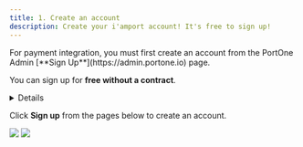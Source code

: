 ```yaml
---
title: 1. Create an account
description: Create your i'amport account! It's free to sign up!
---
```



<Hint style="info">
  For payment integration, you must first create an account from the PortOne Admin [**Sign Up**](https://admin.portone.io) page.

  You can sign up for **free without a contract**.
</Hint>

<Details>
  <p slot="summary"><strong>Create an i'mport account now</strong></p>

  Just need to provide your "**email address"**.

  Use a “**strong password**" to protect it from unauthorized access.
</Details>

Click **Sign up** from the pages below to create an account.

![](</gitbook-assets/en/image (98).png>) ![](</gitbook-assets/en/image (160).png>)

